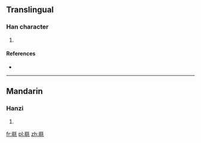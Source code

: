 ==Translingual==

===Han character===
{{Han char|rn=82|rad=毛|as=09|sn=13|four=6271<sub>5</sub>|canj=日女竹手山 (AVHQU)}}

# {{defn|Han|sort=毛09}}

====References====
* {{Han ref|kx=0595.040|dkj=16900|dj=0986.340|hdz=32001.210|uh=6BFC|ud=27644|bh=DDFE|bd=56830}}

----

==Mandarin==

===Hanzi===
{{cmn-hanzi|pin=[[hé]] ([[he2]])|wg=ho<sup>2</sup>}}

# {{defn|lang=cmn|sort=毛09}}

[[fr:毼]]
[[pl:毼]]
[[zh:毼]]